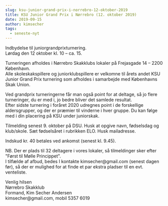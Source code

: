 ```yaml
---
slug: ksu-junior-grand-prix-i-norrebro-12-oktober-2019
title: KSU Junior Grand Prix i Nørrebro (12. oktober 2019)
date: 2019-09-15
author: kimsecher
tags:
  - seneste-nyt
---
```

<!-- wp:paragraph -->
<p>Indbydelse til juniorgrandprixturnering.<br>Lørdag den 12 oktober kl. 10 – ca. 15.</p>
<!-- /wp:paragraph -->

<!-- wp:paragraph -->
<p>Turneringen afholdes i Nørrebro Skakklubs lokaler på Frejasgade 14 – 2200 København.<br>Alle skoleskakspillere og juniorklubspillere er velkomne til årets andet KSU Junior Grand Prix turnering som afholdes i samarbejde med Københavns Skak Union.</p>
<!-- /wp:paragraph -->

<!-- wp:paragraph -->
<p>Ved grandprix turneringerne får man også point for at deltage, så jo flere turneringer, du er med i, jo bedre bliver det samlede resultat.<br>Efter sidste turnering i foråret 2020 udregnes point i de forskellige aldersgrupper, og der er præmier til vinderne i hver gruppe. Du kan følge med i din placering på KSU under juniorskak.</p>
<!-- /wp:paragraph -->

<!-- wp:paragraph -->
<p>Tilmelding senest 9. oktober på DSU. Husk at opgive navn, fødselsdag og klub/skole. Sæt fødselsåret i rubrikken ELO. Husk mailadresse.</p>
<!-- /wp:paragraph -->

<!-- wp:paragraph -->
<p>Indskud kr. 40 betales ved ankomst (senest kl. 9.45).</p>
<!-- /wp:paragraph -->

<!-- wp:paragraph -->
<p>NB. Der er plads til 32 deltagere i vores lokaler, så tilmeldinger sker efter "Først til Mølle Princippet".<br>I tilfælde af afbud, bedes I kontakte kimsecher@gmail.com (senest dagen før), så der er mulighed for at finde et par ekstra pladser til en evt. venteliste.</p>
<!-- /wp:paragraph -->

<!-- wp:paragraph -->
<p>Venlig hilsen<br>Nørrebro Skakklub<br>Formand, Kim Secher Andersen<br>kimsecher@gmail.com, mobil 5357 6019</p>
<!-- /wp:paragraph -->
